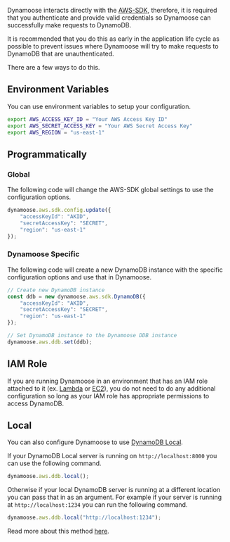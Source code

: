 Dynamoose interacts directly with the [AWS-SDK](https://www.npmjs.com/package/aws-sdk), therefore, it is required that you authenticate and provide valid credentials so Dynamoose can successfully make requests to DynamoDB.

It is recommended that you do this as early in the application life cycle as possible to prevent issues where Dynamoose will try to make requests to DynamoDB that are unauthenticated.

There are a few ways to do this.

## Environment Variables

You can use environment variables to setup your configuration.

```bash
export AWS_ACCESS_KEY_ID = "Your AWS Access Key ID"
export AWS_SECRET_ACCESS_KEY = "Your AWS Secret Access Key"
export AWS_REGION = "us-east-1"
```

## Programmatically

### Global

The following code will change the AWS-SDK global settings to use the configuration options.

```js
dynamoose.aws.sdk.config.update({
	"accessKeyId": "AKID",
	"secretAccessKey": "SECRET",
	"region": "us-east-1"
});
```

### Dynamoose Specific

The following code will create a new DynamoDB instance with the specific configuration options and use that in Dynamoose.

```js
// Create new DynamoDB instance
const ddb = new dynamoose.aws.sdk.DynamoDB({
	"accessKeyId": "AKID",
	"secretAccessKey": "SECRET",
	"region": "us-east-1"
});

// Set DynamoDB instance to the Dynamoose DDB instance
dynamoose.aws.ddb.set(ddb);
```

## IAM Role

If you are running Dynamoose in an environment that has an IAM role attached to it (ex. [Lambda](https://aws.amazon.com/lambda/) or [EC2](https://aws.amazon.com/ec2/)), you do not need to do any additional configuration so long as your IAM role has appropriate permissions to access DynamoDB.

## Local

You can also configure Dynamoose to use [DynamoDB Local](https://docs.aws.amazon.com/amazondynamodb/latest/developerguide/DynamoDBLocal.html).

If your DynamoDB Local server is running on `http://localhost:8000` you can use the following command.

```js
dynamoose.aws.ddb.local();
```

Otherwise if your local DynamoDB server is running at a different location you can pass that in as an argument. For example if your server is running at `http://localhost:1234` you can run the following command.

```js
dynamoose.aws.ddb.local("http://localhost:1234");
```

Read more about this method [here](/guide/Dynamoose#dynamooseawsddblocalendpoint).
